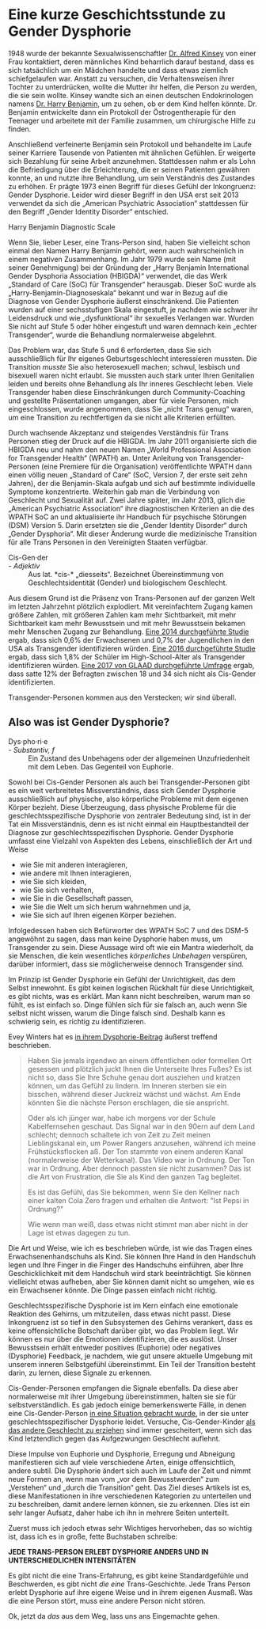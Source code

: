 
<PageMeta
  title="Eine kurze Geschichtsstunde zu Gender Dysphorie"
  linkTitle="Eine Geschichtstunde zu Gender Dysphorie"
  description="Die Ursprünge der Geschlechtsdysphorie und die heutige Bedeutung."
/>

<Disclaimer />

# Eine kurze Geschichtsstunde zu Gender Dysphorie

1948 wurde der bekannte Sexualwissenschaftler [Dr. Alfred Kinsey](https://de.wikipedia.org/wiki/Alfred_Charles_Kinsey) von einer Frau kontaktiert, deren männliches Kind beharrlich darauf bestand, dass es sich tatsächlich um ein Mädchen handelte und dass etwas ziemlich schiefgelaufen war. Anstatt zu versuchen, die Verhaltensweisen ihrer Tochter zu unterdrücken, wollte die Mutter ihr helfen, die Person zu werden, die sie sein wollte. Kinsey wandte sich an einen deutschen Endokrinologen namens [Dr. Harry Benjamin](https://en.wikipedia.org/wiki/Harry_Benjamin), um zu sehen, ob er dem Kind helfen könnte. Dr. Benjamin entwickelte dann ein Protokoll der Östrogentherapie für den Teenager und arbeitete mit der Familie zusammen, um chirurgische Hilfe zu finden.

Anschließend verfeinerte Benjamin sein Protokoll und behandelte im Laufe seiner Karriere Tausende von Patienten mit ähnlichen Gefühlen. Er weigerte sich Bezahlung für seine Arbeit anzunehmen. Stattdessen nahm er als Lohn die Befriedigung über die Erleichterung, die er seinen Patienten gewähren konnte, an und nutzte ihre Behandlung, um sein Verständnis des Zustandes zu erhöhen. Er prägte 1973 einen Begriff für dieses Gefühl der Inkongruenz: Gender Dysphorie. Leider wird dieser Begriff in den USA erst seit 2013 verwendet da sich die „American Psychiatric Association“ stattdessen für den Begriff „Gender Identity Disorder“ entschied.

<Gutter>
  <Card>
    <Card.Media
      component={Image}
      src="/en/images/hbscale.gif"
      alt=""
    />
    <Card.Content>
      Harry Benjamin Diagnostic Scale
    </Card.Content>
  </Card>
</Gutter>

Wenn Sie, lieber Leser, eine Trans-Person sind, haben Sie vielleicht schon einmal den Namen Harry Benjamin gehört, wenn auch wahrscheinlich in einem negativen Zusammenhang. Im Jahr 1979 wurde sein Name (mit seiner Genehmigung) bei der Gründung der „Harry Benjamin International Gender Dysphoria Association (HBIGDA)“ verwendet, die das Werk „Standard of Care (SoC) für Transgender“ herausgab. Dieser SoC wurde als „Harry-Benjamin-Diagnoseskala“ bekannt und war in Bezug auf die Diagnose von Gender Dysphorie äußerst einschränkend. Die Patienten wurden auf einer sechsstufigen Skala eingestuft, je nachdem wie schwer ihr Leidensdruck und wie „dysfunktional“ ihr sexuelles Verlangen war. Wurden Sie nicht auf Stufe 5 oder höher eingestuft und waren demnach kein „echter Transgender“, wurde die Behandlung normalerweise abgelehnt.

Das Problem war, das Stufe 5 und 6 erforderten, dass Sie sich ausschließlich für Ihr eigenes Geburtsgeschlecht interessieren mussten. Die Transition *musste* Sie also heterosexuell machen; schwul, lesbisch und bisexuell waren nicht erlaubt. Sie mussten auch stark unter Ihren Genitalien leiden und bereits ohne Behandlung als Ihr inneres Geschlecht leben. Viele Transgender haben diese Einschränkungen durch Community-Coaching und gestellte Präsentationen umgangen, aber für viele Personen, mich eingeschlossen, wurde angenommen, dass Sie „nicht Trans genug“ waren, um eine Transition zu rechtfertigen da sie nicht alle Kriterien erfüllten.

Durch wachsende Akzeptanz und steigendes Verständnis für Trans Personen stieg der Druck auf die HBIGDA. Im Jahr 2011 organisierte sich die HBIGDA neu und nahm den neuen Namen „World Professional Association for Transgender Health“ (WPATH) an. Unter Anleitung von Transgender-Personen (eine Premiere für die Organisation) veröffentlichte WPATH dann einen völlig neuen „Standard of Care“ (SoC, Version 7, der erste seit zehn Jahren), der die Benjamin-Skala aufgab und sich auf bestimmte individuelle Symptome konzentrierte. Weiterhin gab man die Verbindung von Geschlecht und Sexualität auf. Zwei Jahre später, im Jahr 2013, glich die „American Psychiatric Association“ ihre diagnostischen Kriterien an die des WPATH SoC an und aktualisierte ihr Handbuch für psychische Störungen (DSM) Version 5. Darin ersetzten sie die „Gender Identity Disorder“ durch „Gender Dysphoria“. Mit dieser Änderung wurde die medizinische Transition für alle Trans Personen in den Vereinigten Staaten verfügbar.

<Gutter>
  <Quote>
    <dt>Cis-Gen·der</dt> - <em>Adjektiv</em><br />
    <dd>Aus lat. *cis-* „diesseits“. Bezeichnet Übereinstimmung von Geschlechtsidentität (Gender) und biologischem Geschlecht.</dd>
  </Quote>
</Gutter>

Aus diesem Grund ist die Präsenz von Trans-Personen auf der ganzen Welt im letzten Jahrzehnt plötzlich explodiert. Mit vereinfachtem Zugang kamen größere Zahlen, mit größeren Zahlen kam mehr Sichtbarkeit, mit mehr Sichtbarkeit kam mehr Bewusstsein und mit mehr Bewusstsein bekamen mehr Menschen Zugang zur Behandlung. [Eine 2014 durchgeführte Studie](https://williamsinstitute.law.ucla.edu/wp-content/uploads/TransAgeReport.pdf) ergab, dass sich 0,6% der Erwachsenen und 0,7% der Jugendlichen in den USA als Transgender identifizieren würden. [Eine 2016 durchgeführte Studie](https://www.cdc.gov/mmwr/volumes/68/wr/mm6803a3.htm) ergab, dass sich 1,8% der Schüler im High-School-Alter als Transgender identifizieren würden. [Eine 2017 von GLAAD durchgeführte Umfrage](https://www.glaad.org/files/aa/2017_GLAAD_Accelerating_Acceptance.pdf) ergab, dass satte 12% der Befragten zwischen 18 und 34 sich nicht als Cis-Gender identifizierten.

Transgender-Personen kommen aus den Verstecken; wir sind überall.

## Also was ist Gender Dysphorie?

<Gutter>
  <Quote>
    <dt>Dys·pho·ri·e</dt> - <em>Substantiv, f</em><br />
    <dd>Ein Zustand des Unbehagens oder der allgemeinen Unzufriedenheit mit dem Leben. Das Gegenteil von Euphorie.</dd>
  </Quote>
  <Card>
    <Card.Media
      component={Image}
      src="/de/images/glue.jpg"
      alt=""
    />
  </Card>
</Gutter>

Sowohl bei Cis-Gender Personen als auch bei Transgender-Personen gibt es ein weit verbreitetes Missverständnis, dass sich Gender Dysphorie ausschließlich auf physische, also körperliche Probleme mit dem eigenen Körper bezieht. Diese Überzeugung, dass physische Probleme für die geschlechtsspezifische Dysphorie von zentraler Bedeutung sind, ist in der Tat ein Missverständnis, denn es ist nicht einmal ein Hauptbestandteil der Diagnose zur geschlechtsspezifischen Dysphorie. Gender Dysphorie umfasst eine Vielzahl von Aspekten des Lebens, einschließlich der Art und Weise

- wie Sie mit anderen interagieren,
- wie andere mit Ihnen interagieren,
- wie Sie sich kleiden,
- wie Sie sich verhalten,
- wie Sie in die Gesellschaft passen,
- wie Sie die Welt um sich herum wahrnehmen und ja,
- wie Sie sich auf Ihren eigenen Körper beziehen.

Infolgedessen haben sich Befürworter des WPATH SoC 7 und des DSM-5 angewöhnt zu sagen, dass man keine Dysphorie haben muss, um Transgender zu sein. Diese Aussage wird oft wie ein Mantra wiederholt, da sie Menschen, die kein wesentliches *körperliches Unbehagen* verspüren, darüber informiert, dass sie möglicherweise dennoch Transgender sind.

Im Prinzip ist Gender Dysphorie ein Gefühl der Unrichtigkeit, das dem Selbst innewohnt. Es gibt keinen logischen Rückhalt für diese Unrichtigkeit, es gibt nichts, was es erklärt. Man kann nicht beschreiben, warum man so fühlt, es ist einfach so. Dinge fühlen sich für sie falsch an, auch wenn Sie selbst nicht wissen, warum die Dinge falsch sind. Deshalb kann es schwierig sein, es richtig zu identifizieren.

Evey Winters hat es [in ihrem Dysphorie-Beitrag](https://eveywinters.com/2019/10/14/on-dysphoria-before-enduring-and-after/) äußerst treffend beschrieben.

> Haben Sie jemals irgendwo an einem öffentlichen oder formellen Ort gesessen und plötzlich juckt Ihnen die Unterseite Ihres Fußes? Es ist nicht so, dass Sie Ihre Schuhe genau dort ausziehen und kratzen können, um das Gefühl zu lindern. Im Inneren sterben sie ein bisschen, während dieser Juckreiz wächst und wächst. Am Ende könnten Sie die nächste Person erschlagen, die sie anspricht.
>
> Oder als ich jünger war, habe ich morgens vor der Schule Kabelfernsehen geschaut. Das Signal war in den 90ern auf dem Land schlecht; dennoch schaltete ich von Zeit zu Zeit meinen Lieblingskanal ein, um Power Rangers anzusehen, während ich meine Frühstücksflocken aß. Der Ton stammte von einem anderen Kanal (normalerweise der Wetterkanal). Das Video war in Ordnung. Der Ton war in Ordnung. Aber dennoch passten sie nicht zusammen? Das ist die Art von Frustration, die Sie als Kind den ganzen Tag begleitet.
>
> Es ist das Gefühl, das Sie bekommen, wenn Sie den Kellner nach einer kalten Cola Zero fragen und erhalten die Antwort: "Ist Pepsi in Ordnung?"
>
> Wie wenn man weiß, dass etwas nicht stimmt man aber nicht in der Lage ist etwas dagegen zu tun.

Die Art und Weise, wie ich es beschrieben würde, ist wie das Tragen eines Erwachsenenhandschuhs als Kind. Sie können Ihre Hand in den Handschuh legen und Ihre Finger in die Finger des Handschuhs einführen, aber Ihre Geschicklichkeit mit dem Handschuh wird stark beeinträchtigt. Sie können vielleicht etwas aufheben, aber Sie können damit nicht so umgehen, wie es ein Erwachsener könnte. Die Dinge passen einfach nicht richtig.

Geschlechtsspezifische Dysphorie ist im Kern einfach eine emotionale Reaktion des Gehirns, um mitzuteilen, dass etwas nicht passt. Diese Inkongruenz ist so tief in den Subsystemen des Gehirns verankert, dass es keine offensichtliche Botschaft darüber gibt, wo das Problem liegt. Wir können es nur über die Emotionen identifizieren, die es auslöst. Unser Bewusstsein erhält entweder positives (Euphorie) oder negatives (Dysphorie) Feedback, je nachdem, wie gut unsere aktuelle Umgebung mit unserem inneren Selbstgefühl übereinstimmt. Ein Teil der Transition besteht darin, zu lernen, diese Signale zu erkennen.

Cis-Gender-Personen empfangen die Signale ebenfalls. Da diese aber normalerweise mit ihrer Umgebung übereinstimmen, halten sie sie für selbstverständlich. Es gab jedoch einige bemerkenswerte Fälle, in denen eine Cis-Gender-Person [in eine Situation gebracht wurde](https://www.teenvogue.com/story/maisie-williams-arya-stark-game-of-thrones-affected-her-body-image), in der sie unter geschlechtsspezifischer Dysphorie leidet. Versuche, Cis-Gender-Kinder [als das andere Geschlecht zu erziehen](https://www.nytimes.com/2004/05/12/us/david-reimer-38-subject-of-the-john-joan-case.html) sind immer gescheitert, wenn sich das Kind letztendlich gegen das Aufgezwungen Geschlecht auflehnt.

Diese Impulse von Euphorie und Dysphorie, Erregung und Abneigung manifestieren sich auf viele verschiedene Arten, einige offensichtlich, andere subtil. Die Dysphorie ändert sich auch im Laufe der Zeit und nimmt neue Formen an, wenn man vom „vor dem Bewusstwerden“ zum „Verstehen“ und „durch die Transition“ geht. Das Ziel dieses Artikels ist es, diese Manifestationen in ihre verschiedenen Kategorien zu unterteilen und zu beschreiben, damit andere lernen können, sie zu erkennen. Dies ist ein sehr langer Aufsatz, daher habe ich ihn in mehrere Seiten unterteilt.

Zuerst muss ich jedoch etwas sehr Wichtiges hervorheben, das so wichtig ist, dass ich es in große, fette Buchstaben schreibe: 

**JEDE TRANS-PERSON ERLEBT DYSPHORIE ANDERS UND IN UNTERSCHIEDLICHEN INTENSITÄTEN**

Es gibt nicht die eine Trans-Erfahrung, es gibt keine Standardgefühle und Beschwerden, es gibt nicht *die eine* Trans-Geschichte. Jede Trans Person erlebt Dysphorie auf ihre eigene Weise und in ihrem eigenen Ausmaß. Was die eine Person stört, muss eine andere Person nicht stören.

Ok, jetzt da *das* aus dem Weg, lass uns ans Eingemachte gehen.
